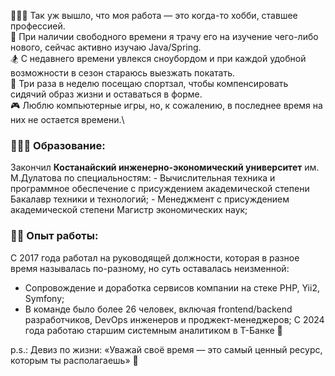 🧑🏻‍💻 Так уж вышло, что моя работа — это когда-то хобби, ставшее профессией.\
🌱 При наличии свободного времени я трачу его на изучение чего-либо нового, сейчас активно изучаю Java/Spring.\
🏂 С недавнего времени увлекся сноубордом и при каждой удобной возможности в сезон стараюсь выезжать покатать.\
🥊 Три раза в неделю посещаю спортзал, чтобы компенсировать сидячий образ жизни и оставаться в форме.\
🎮 Люблю компьютерные игры, но, к сожалению, в последнее время на них не остается времени.\

### 👨🏻‍🎓 Образование:
Закончил **Костанайский инженерно-экономический университет** им. М.Дулатова по специальностям:
    - Вычислительная техника и программное обеспечение с присуждением академической степени Бакалавр техники и технологий;
    - Менеджмент с присуждением академической степени Магистр экономических наук;

### 🧗🏼 Опыт работы:
С 2017 года работал на руководящей должности, которая в разное время называлась по-разному, но суть оставалась неизменной: 
- Сопровождение и доработка сервисов компании на стеке PHP, Yii2, Symfony;
- В команде было более 26 человек, включая frontend/backend разработчиков, DevOps инженеров и проджект-менеджеров;
С 2024 года работаю старшим системным аналитиком в Т-Банке 🏦

p.s.: Девиз по жизни: «Уважай своё время — это самый ценный ресурс, которым ты располагаешь» 🧐
